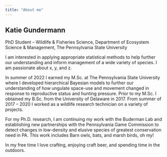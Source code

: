 ```yaml
---
title: "About me"
---
```


## Katie Gundermann

PhD Student – Wildlife & Fisheries Science, Department of Ecosystem Science & Management, The Pennsylvania State University

I am interested in applying appropriate statistical methods to help further our understanding and inform management of a wide variety of species. I am passionate about x, y, and z. 

In summer of 2022 I earned my M.Sc. at The Pennsylvania State University where I developed hierarchical Bayesian models to further our understanding of how ungulate space-use and movement changed in response to reproductive status and hunting pressure. Prior to my M.Sc. I obtained my B.Sc. from the University of Delaware in 2017. From summer of 2017 – 2020 I worked as a wildlife research technician on a variety of projects.  

For my Ph.D. research, I am continuing my work with the Buderman Lab and establishing new partnerships with the Pennsylvania Game Commission to detect changes in low-density and elusive species of greatest conservation need in PA. This work includes Barn owls, bats, and marsh birds, oh my! 

In my free time I love crafting, enjoying craft beer, and spending time in the outdoors. 
